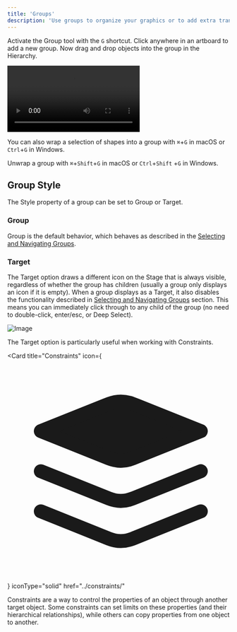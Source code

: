 ```yaml
---
title: 'Groups'
description: 'Use groups to organize your graphics or to add extra transform spaces.'
---
```



<YouTube id="s9x35tPmEZs" />

Activate the Group tool with the `G` shortcut. Click anywhere in an artboard to add a new group. Now drag and drop objects into the group in the Hierarchy.

<video controls>
  <source src="https://ucarecdn.com/968915a5-5fed-4893-b9ca-9d43f961d1dd/" type="video/mp4"></source>
  Activate the Group tool.
</video>

You can also wrap a selection of shapes into a group with `⌘`+`G` in macOS or `Ctrl`+`G` in Windows.

Unwrap a group with `⌘`+`Shift`+`G` in macOS or `Ctrl`+`Shift` +`G` in Windows.

## Group Style

The Style property of a group can be set to Group or Target.

### Group 

Group is the default behavior, which behaves as described in the [Selecting and Navigating Groups](./selecting-and-navigating-groups).

### Target 

The Target option draws a different icon on the Stage that is always visible, regardless of whether the group has children (usually a group only displays an icon if it is empty). When a group displays as a Target, it also disables the functionality described in [Selecting and Navigating Groups](./selecting-and-navigating-groups) section. This means you can immediately click through to any child of the group (no need to double-click, enter/esc, or Deep Select).

![Image](https://ucarecdn.com/3955cb20-416f-4d2e-8a93-546010a89d9e/)

The Target option is particularly useful when working with Constraints.

<Card 
  title="Constraints"
  icon={<svg xmlns="http://www.w3.org/2000/svg" height="100%" fill="none" viewBox="0 0 16 16" class="size-4 text-gray-500/80 dark:text-gray-400" aria-hidden="true"><path fill="currentColor" d="M7.31 7.111 2.406 5.15l4.61-1.844.328-.126a2.3 2.3 0 0 1 1.647 0l.33.126L13.93 5.15 9.024 7.112c-.55.22-1.163.22-1.712 0"></path><path stroke="currentColor" stroke-linecap="round" stroke-linejoin="round" d="m2.405 10.911 4.906 1.963c.55.22 1.162.22 1.712 0l4.906-1.963M2.405 8.031 7.31 9.992c.55.22 1.162.22 1.712 0l4.906-1.963M2.405 5.15 7.31 7.111c.55.22 1.162.22 1.712 0l4.906-1.962-4.61-1.844-.329-.126a2.3 2.3 0 0 0-1.647 0l-.329.126z"></path></svg>}
  iconType="solid"
  href="../constraints/"
>
  Constraints are a way to control the properties of an object through another target object. Some constraints can set limits on these properties (and their hierarchical relationships), while others can copy properties from one object to another.
</Card>